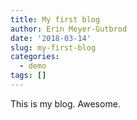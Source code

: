 ```yaml
---
title: My first blog
author: Erin Meyer-Gutbrod
date: '2018-03-14'
slug: my-first-blog
categories:
  - demo
tags: []
---
```


This is my blog. Awesome.